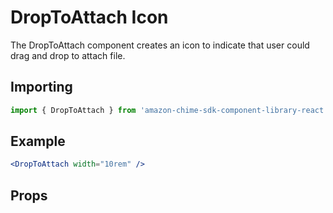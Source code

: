 

# DropToAttach Icon

The DropToAttach component creates an icon to indicate that user could drag and drop to attach file.

## Importing

```javascript
import { DropToAttach } from 'amazon-chime-sdk-component-library-react';
```

## Example

<ThemeProvider theme={lightTheme}>
  <Preview>
    <DropToAttach width="10rem" />
  </Preview>
</ThemeProvider>

```jsx
<DropToAttach width="10rem" />
```

## Props

<Props of={DropToAttach} />

